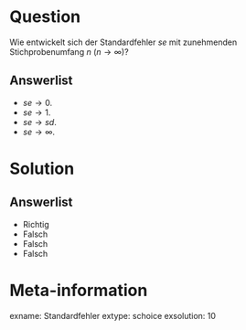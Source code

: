 Question
========

Wie entwickelt sich der Standardfehler $se$ mit zunehmenden Stichprobenumfang $n$ ($n \rightarrow \infty$)?

Answerlist
----------
* $se \rightarrow 0$.
* $se \rightarrow 1$.
* $se \rightarrow sd$.
* $se \rightarrow \infty$.


Solution
========

Answerlist
----------
* Richtig
* Falsch
* Falsch
* Falsch

Meta-information
================
exname: Standardfehler
extype: schoice
exsolution: 10